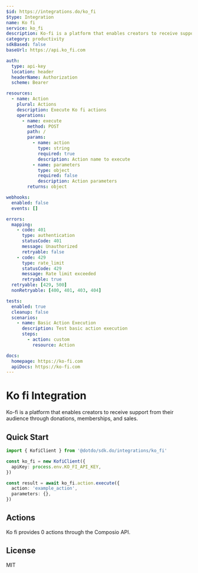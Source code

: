 ```yaml
---
$id: https://integrations.do/ko_fi
$type: Integration
name: Ko fi
service: ko_fi
description: Ko-fi is a platform that enables creators to receive support from their audience through donations, memberships, and sales.
category: productivity
sdkBased: false
baseUrl: https://api.ko_fi.com

auth:
  type: api-key
  location: header
  headerName: Authorization
  scheme: Bearer

resources:
  - name: Action
    plural: Actions
    description: Execute Ko fi actions
    operations:
      - name: execute
        method: POST
        path: /
        params:
          - name: action
            type: string
            required: true
            description: Action name to execute
          - name: parameters
            type: object
            required: false
            description: Action parameters
        returns: object

webhooks:
  enabled: false
  events: []

errors:
  mapping:
    - code: 401
      type: authentication
      statusCode: 401
      message: Unauthorized
      retryable: false
    - code: 429
      type: rate_limit
      statusCode: 429
      message: Rate limit exceeded
      retryable: true
  retryable: [429, 500]
  nonRetryable: [400, 401, 403, 404]

tests:
  enabled: true
  cleanup: false
  scenarios:
    - name: Basic Action Execution
      description: Test basic action execution
      steps:
        - action: custom
          resource: Action

docs:
  homepage: https://ko-fi.com
  apiDocs: https://ko-fi.com
---
```


# Ko fi Integration

Ko-fi is a platform that enables creators to receive support from their audience through donations, memberships, and sales.

## Quick Start

```typescript
import { KofiClient } from '@dotdo/sdk.do/integrations/ko_fi'

const ko_fi = new KofiClient({
  apiKey: process.env.KO_FI_API_KEY,
})

const result = await ko_fi.action.execute({
  action: 'example_action',
  parameters: {},
})
```

## Actions

Ko fi provides 0 actions through the Composio API.

## License

MIT
